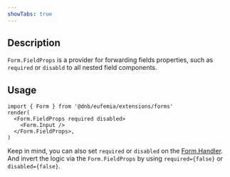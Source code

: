 ```yaml
---
showTabs: true
---
```


## Description

`Form.FieldProps` is a provider for forwarding fields properties, such as `required` or `disabld` to all nested field components.

## Usage

```tsx
import { Form } from '@dnb/eufemia/extensions/forms'
render(
  <Form.FieldProps required disabled>
    <Form.Input />
  </Form.FieldProps>,
)
```

Keep in mind, you can also set `required` or `disabled` on the [Form.Handler](/uilib/extensions/forms/Form/Handler/). And invert the logic via the `Form.FieldProps` by using `required={false}` or `disabled={false}`.

